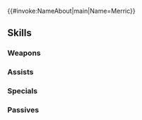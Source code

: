 {{#invoke:NameAbout|main|Name=Merric}}{{HeroPage Tabs}}
{{Hero Infobox
|Name=Merric
|Title=Wind Pontifex
|WeaponType=Green Tome
|MoveType=Cavalry
|Origin=Fire Emblem: Mystery of the Emblem
|Gender=Male
|actorEN=Yuri Lowenthal
|actorJP=保志総一朗
|artist=あんべよしろう
|randomStartTime=2024-04-15T07:00:00Z
|additionDate=March 15, 2024
|releaseDate=March 15, 2024
|poolDate=April 5, 2024
|poolRarities=5
|cv1=1
|cv2=500100
|TagID=開花マリク
|InternalID=1074
|Properties=ascended,hat
|description=A mage who grew up with Marth, the prince of Altea. After two wars, he and Marth's sister, Elice, have learned to read each other's hearts. Appears in Fire Emblem: Mystery of the Emblem.
}}
{{Stats Page
|Lv1HP=19|Lv1ATK=13|Lv1SPD=7|Lv1DEF=4|Lv1RES=5
|GRHP=50|GRATK=70|GRSPD=90|GRDEF=45|GRRES=35
}}
==Skills==
===Weapons===
{{Weapons Table
|weapon1=Wind
|weapon1Default=1
|weapon1Unlock=1
|weapon2=Elwind
|weapon2Default=2
|weapon2Unlock=2
|weapon3=Rexcalibur
|weapon3Default=4
|weapon3Unlock=3
|weapon4=Tender Excalibur
|weapon4Default=5
|weapon4Unlock=5
}}
===Assists===
{{Assists Table}}
===Specials===
{{Specials Table
|special1=Night Sky
|special1Default=4
|special1Unlock=3
|special2=Glimmer
|special2Unlock=4
|special3=Sacred Wind
|special3Unlock=5
}}
===Passives===
{{Passives Table
|passiveA1=Darting Blow 1
|passiveA2=Swift Sparrow 1
|passiveA3=Swift Sparrow 2
|passiveA4=Remote Sparrow
|passiveA1Unlock=2
|passiveA2Unlock=3
|passiveA3Unlock=4
|passiveA4Unlock=5
|passiveB1=Seal Spd 1
|passiveB2=Seal Spd/Res 1
|passiveB3=Seal Spd/Res 2
|passiveB4=Seal Spd/Res 3
|passiveB1Unlock=2
|passiveB2Unlock=3
|passiveB3Unlock=4
|passiveB4Unlock=5
|passiveC1=Rouse Atk/Spd 1
|passiveC2=Rouse Atk/Spd 2
|passiveC3=Rouse Atk/Spd 3
|passiveC4=Incite Atk/Spd
|passiveC1Unlock=2
|passiveC2Unlock=3
|passiveC3Unlock=4
|passiveC4Unlock=5
}}
{{Heroes Navbox}}